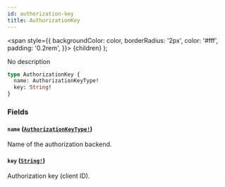 ```yaml
---
id: authorization-key
title: AuthorizationKey
---
```


<span
style={{
      backgroundColor: color,
      borderRadius: '2px',
      color: '#fff',
      padding: '0.2rem',
    }}>
{children}
</span>
);

No description

```graphql
type AuthorizationKey {
  name: AuthorizationKeyType!
  key: String!
}
```

### Fields

#### `name` ([`AuthorizationKeyType!`](/api-reference/enums/authorization-key-type.mdx))

Name of the authorization backend.

#### `key` ([`String!`](/api-reference/scalars/string.mdx))

Authorization key (client ID).
